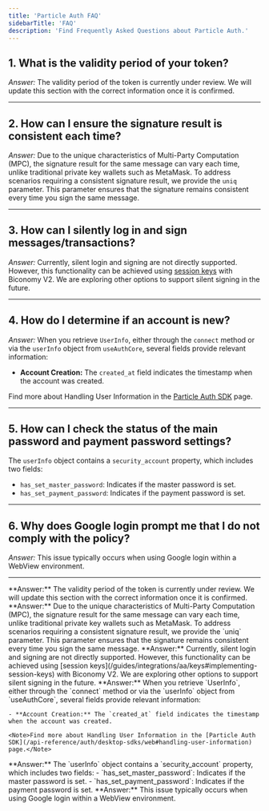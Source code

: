 ```yaml
---
title: 'Particle Auth FAQ'
sidebarTitle: 'FAQ'
description: 'Find Frequently Asked Questions about Particle Auth.'
---
```


## 1. What is the validity period of your token?

*Answer:* The validity period of the token is currently under review. We will update this section with the correct information once it is confirmed.

---

## 2. How can I ensure the signature result is consistent each time?

*Answer:* Due to the unique characteristics of Multi-Party Computation (MPC), the signature result for the same message can vary each time, unlike traditional private key wallets such as MetaMask. To address scenarios requiring a consistent signature result, we provide the `uniq` parameter. This parameter ensures that the signature remains consistent every time you sign the same message.

---

## 3. How can I silently log in and sign messages/transactions?

*Answer:* Currently, silent login and signing are not directly supported. However, this functionality can be achieved using [session keys](/guides/integrations/aa/keys#implementing-session-keys) with Biconomy V2. We are exploring other options to support silent signing in the future.

---

## 4. How do I determine if an account is new? 

*Answer:* When you retrieve `UserInfo`, either through the `connect` method or via the `userInfo` object from `useAuthCore`, several fields provide relevant information:

- **Account Creation:** The `created_at` field indicates the timestamp when the account was created.

<Note>Find more about Handling User Information in the [Particle Auth SDK](/api-reference/auth/desktop-sdks/web#handling-user-information) page.</Note>

---

## 5. How can I check the status of the main password and payment password settings?

The `userInfo` object contains a `security_account` property, which includes two fields:
  - `has_set_master_password`: Indicates if the master password is set.
  - `has_set_payment_password`: Indicates if the payment password is set.

---

## 6. Why does Google login prompt me that I do not comply with the policy?

*Answer:* This issue typically occurs when using Google login within a WebView environment.

---

<AccordionGroup>

  <Accordion title="1. What is the validity period of your token?" icon="calendar-check">
    **Answer:** The validity period of the token is currently under review. We will update this section with the correct information once it is confirmed.
  </Accordion>

  <Accordion title="2. How can I ensure the signature result is consistent each time?" icon="signature">
    **Answer:** Due to the unique characteristics of Multi-Party Computation (MPC), the signature result for the same message can vary each time, unlike traditional private key wallets such as MetaMask. To address scenarios requiring a consistent signature result, we provide the `uniq` parameter. This parameter ensures that the signature remains consistent every time you sign the same message.
  </Accordion>

  <Accordion title="3. How can I silently log in and sign messages/transactions?" icon="key">
    **Answer:** Currently, silent login and signing are not directly supported. However, this functionality can be achieved using [session keys](/guides/integrations/aa/keys#implementing-session-keys) with Biconomy V2. We are exploring other options to support silent signing in the future.
  </Accordion>

  <Accordion title="4. How do I determine if an account is new?" icon="user-plus">
    **Answer:** When you retrieve `UserInfo`, either through the `connect` method or via the `userInfo` object from `useAuthCore`, several fields provide relevant information:

    - **Account Creation:** The `created_at` field indicates the timestamp when the account was created.

    <Note>Find more about Handling User Information in the [Particle Auth SDK](/api-reference/auth/desktop-sdks/web#handling-user-information) page.</Note>

  </Accordion>

  <Accordion title="5. How can I check the status of the main password and payment password settings?" icon="lock">
    **Answer:** The `userInfo` object contains a `security_account` property, which includes two fields:
    - `has_set_master_password`: Indicates if the master password is set.
    - `has_set_payment_password`: Indicates if the payment password is set.
  </Accordion>

  <Accordion title="6. Why does Google login prompt me that I do not comply with the policy?" icon="shield">
    **Answer:** This issue typically occurs when using Google login within a WebView environment.
  </Accordion>

</AccordionGroup>

